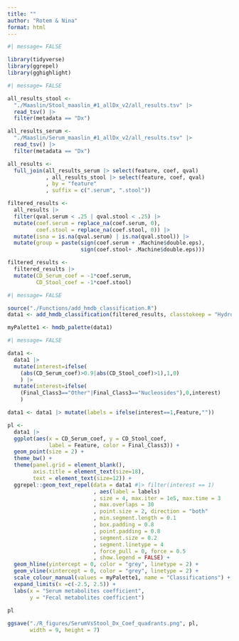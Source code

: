 ```yaml
---
title: ""
author: "Rotem & Nina"
format: html
---
```

  
```r
#| message= FALSE

library(tidyverse)
library(ggrepel)
library(gghighlight)
```

```r
#| message= FALSE

all_results_stool <- 
  "./Maaslin/Stool_maaslin_#1_allDx_v2/all_results.tsv" |> 
  read_tsv() |> 
  filter(metadata == "Dx")

all_results_serum <- 
  "./Maaslin/Serum_maaslin_#1_allDx_v2/all_results.tsv" |> 
  read_tsv() |> 
  filter(metadata == "Dx")
```

```r
all_results <- 
  full_join(all_results_serum |> select(feature, coef, qval)
            , all_results_stool |> select(feature, coef, qval)
            , by = "feature"
            , suffix = c(".serum", ".stool"))

filtered_results <- 
  all_results |> 
  filter(qval.serum < .25 | qval.stool < .25) |> 
  mutate(coef.serum = replace_na(coef.serum, 0), 
         coef.stool = replace_na(coef.stool, 0)) |> 
  mutate(isna = is.na(qval.serum) | is.na(qval.stool)) |> 
  mutate(group = paste(sign(coef.serum + .Machine$double.eps), 
                       sign(coef.stool+ .Machine$double.eps)))

filtered_results <- 
  filtered_results |> 
  mutate(CD_Serum_coef = -1*coef.serum,
         CD_Stool_coef = -1*coef.stool)
```

```r
#| message= FALSE

source("./Functions/add_hmdb_classification.R")
data1 <- add_hmdb_classification(filtered_results, classtokeep = "Hydroxy") 

myPalette1 <- hmdb_palette(data1)
```

```r
#| message= FALSE

data1 <- 
  data1 |> 
  mutate(interest=ifelse(
    (abs(CD_Serum_coef)>0.9|abs(CD_Stool_coef)>1),1,0)
    ) |> 
  mutate(interest=ifelse(
    (Final_Class3=="Other"|Final_Class3=="Nucleosides"),0,interest)
    )

data1 <- data1 |> mutate(labels = ifelse(interest==1,Feature,""))
```


```r
pl <- 
  data1 |> 
  ggplot(aes(x = CD_Serum_coef, y = CD_Stool_coef, 
             label = Feature, color = Final_Class3)) + 
  geom_point(size = 2) + 
  theme_bw() +
  theme(panel.grid = element_blank(), 
        axis.title = element_text(size=18), 
        text = element_text(size=12)) +
  ggrepel::geom_text_repel(data = data1 #|> filter(interest == 1)
                           , aes(label = labels)
                           , size = 4, max.iter = 1e5, max.time = 3
                           , max.overlaps = 30
                           , point.size = 2, direction = "both"
                           , min.segment.length = 0.1
                           , box.padding = 0.8
                           , point.padding = 0.8
                           , segment.size = 0.2
                           , segment.linetype = 4
                           , force_pull = 0, force = 0.5
                           , show.legend = FALSE) +
  geom_hline(yintercept = 0, color = "grey", linetype = 2) +
  geom_vline(xintercept = 0, color = "grey", linetype = 2) + 
  scale_colour_manual(values = myPalette1, name = "Classifications") +
  expand_limits(x =c(-2.5, 2.5)) +
  labs(x = "Serum metabolites coefficient", 
       y = "Fecal metabolites coefficient")
  
pl
```


```r
ggsave("./R_figures/SerumVsStool_Dx_Coef_quadrants.png", pl, 
       width = 9, height = 7)
```

